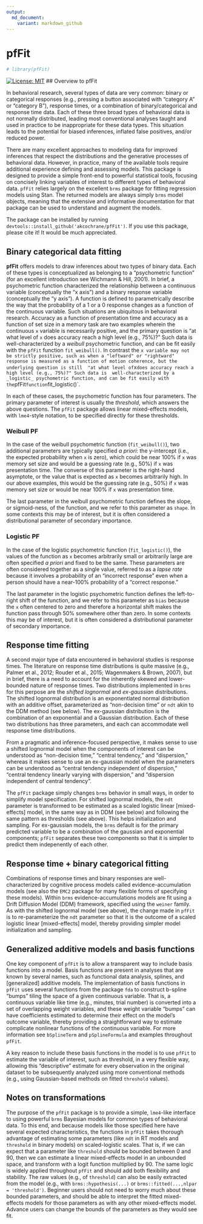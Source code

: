 ```yaml
---
output:
  md_document:
    variant: markdown_github
---
```


<!-- README.md is generated from README.Rmd. Please edit that file -->

# pfFit
```r
# library(pfFit)
```

[![License: MIT](https://img.shields.io/badge/License-MIT-yellow.svg)](https://opensource.org/licenses/MIT)
## Overview to pfFit

In behavioral research, several types of data are very common: binary or categorical responses
(e.g., pressing a button associated with "category A" or "category B"), response times, or
a combination of binary/categorical and response time data. Each of these three broad types of
behavioral data is not normally distributed, leading most conventional analyses taught and used
in practice to be inappropriate for these data types. This situation leads to the potential for
biased inferences, inflated false positives, and/or reduced power. 

There are many excellent approaches to modeling data for improved inferences that respect the
distributions and the generative processes of behavioral data. However, in practice, many of the
available tools require additional experience defining and assessing models. This package is designed
to provide a simple front-end to powerful statistical tools, focusing on concisely linking
variables of interest to different types of behavioral data. `pfFit` relies largely on 
the excellent `brms` package for fitting regression models using Stan. 
The returned models are always simply `brms` model objects, meaning that the extensive and
informative documentation for that package can be used to understand and augment the models.

The package can be installed by running `devtools::install_github('akcochrane/pfFit')`. 
If you use this package, please cite it! It would be much appreciated.

## Binary categorical data fitting

__pfFit__ offers models to draw inferences about two types of binary data. Each of these
types is conceptualized as belonging to a "psychometric function" (for an excellent
introduction see Wichmann & Hill, 2001). In brief, a psychometric function characterized
the relationship between a continuous variable (conceptually the "x axis") and a binary response variable
(conceptually the "y axis"). A function is defined to parametrically describe the way that 
the probability of a 1 or a 0 response changes as a function of the continuous variable. Such
situations are ubiquitous in behavioral research. Accuracy as a function of presentation time and
accuracy as a function of set size in a memory task are two examples wherein the continuous `x`
variable is necessarily positive, and the primary question is "at what level of `x` does
accuracy reach a high level (e.g., 75%)?" Such data is well-characterized by a _weibull_ psychometric 
function, and can be fit easily with the `pfFit` function `fit_weibull()`. 
In contrast the `x variable may not be strictly positive, such as when a "leftward" or "rightward"
response is measured as a function of motion coherence, but the underlying question is still 
"at what level of `x` does accuracy reach a high level (e.g., 75%)?" Such data is 
well-characterized by a _logistic_ psychometric function, and can be fit easily with the `pfFit` 
function `fit_logistic()`.

In each of these cases, the psychometric function has four parameters. The primary parameter of interest
is usually the _threshold_, which answers the above questions. The `pfFit` package allows
linear mixed-effects models, with `lme4`-style notation, to be specified directly for these 
thresholds.

### Weibull PF

In the case of the weibull psychometric function (`fit_weibull()`), two additional parameters are typically specified _a priori_: the y-intercept (i.e., the expected probability when `x` is zero), which could be
near 100% if `x` was memory set size and would be a guessing rate (e.g., 50%) if `x` was presentation time.
The converse of this parameter is the right-hand asymptote, or the value that is expected as `x`
becomes arbitrarily high. In our above examples, this would be the guessing rate (e.g., 50%) if `x`
was memory set size or would be near 100% if `x` was presentation time.

The last parameter in the weibull psychometric function defines the slope, or sigmoid-ness, of the function,
and we refer to this parameter as `shape`. In some contexts this may be of interest, but it is often
considered a distributional parameter of secondary importance.

### Logistic PF

In the case of the logistic psychometric function (`fit_logistic()`), the values of the function as `x` becomes arbitrarily small or arbitrarily large are often specified _a priori_ and fixed to be the same. These parameters
are often considered together as a single value, referred to as a
_lapse rate_ because it involves a probability of an "incorrect response" even
when a person should have a near-100% probability of a "correct response."

The last parameter in the logistic psychometric function defines the left-to-right shift of the function,
and we refer to this parameter as `bias` because the `x` often centered to zero and therefore a horizontal shift
makes the function pass through 50% somewhere other than zero. In some contexts this may be of interest, 
but it is often considered a distributional parameter of secondary importance.

## Response time fitting

A second major type of data encountered in behavioral studies is response times. The literature on
response time distributions is quite massive (e.g., Palmer et al., 2012;
Rouder et al., 2015; Wagenmakers & Brown, 2007), but in brief, there is a need to 
account for the inherently skewed and lower-bounded nature of response times. Two distributions
implemented in `brms` for this perpose are the _shifted lognormal_ and _ex-gaussian_ distributions. 
The shifted lognormal distribution is an exponentiated normal distribution with an additive offset,
parameterized as "non-decision time" or `ndt` akin to the DDM method (see below). The ex-gaussian distribution
is the combination of an exponential and a Gaussian distribution. Each of these two distributions
has three parameters, and each can accommodate well response time distributions. 

From a pragmatic and inference-focused perspective, it makes sense to use a shifted lognormal
model when the components of interest can be understood as "non-decision time," "central tendency," and 
"dispersion," whereas it makes sense to use an ex-gaussian model when the parameters can be understood
as "central tendency independent of dispersion," "central tendency linearly varying with dispersion,"
and "dispersion independent of central tendency".

The `pfFit` package simply changes `brms` behavior in small ways, in order to simplify model specification.
For shifted lognormal models, the `ndt` parameter is transformed to be estimated as a scaled
logistic linear [mixed-effects] model, in the same way as in DDM (see below) and following the same
pattern as thresholds (see above). This helps initialization and sampling. For ex-gaussian models,
the `brms` default is for the primary predicted variable to be a combination of the gaussian and 
exponential components; `pfFit` separates these two components so that it is simpler to predict them
indepenently of each other.

## Response time + binary categorical fitting

Combinations of response times and binary responses are well-characterized by cognitive process 
models called evidence-accumulation models (see also the `EMC2` package for many flexible forms
of specifying these models). Within `brms` evidence-accumulations models are fit using a 
Drift Diffusion Model (DDM) framework, specified using the `weiner` family. As with the 
shifted lognormal model (see above), the change made in `pfFit` is to re-parameterize the 
`ndt` parameter so that it is the outcome of a scaled logistic linear [mixed-effects] model,
thereby providing simpler model initialization and sampling.

## Generalized additive models and basis functions

One key component of `pfFit` is to allow a transparent way to include basis functions into a 
model. Basis functions are present in analyses that are known by several names, such as 
functional data analysis, splines, and [generalized] additive models. The implementation of 
basis functions in `pfFit` uses several functions from the package `fda` to construct b-spline
"bumps" tiling the space of a given continuous variable. That is, a continuous variable like
time (e.g., minutes, trial number) is converted into a set of overlapping weight variables, 
and these weight variable "bumps" can have coefficients estimated to determine their effect
on the model's outcome variable, thereby providing a straightforward way to estimate complicate
nonlinear functions of the continuous variable. For more information see `bSplineTerm` and
`pSplineFormula` and examples throughout `pfFit`.

A key reason to include these basis functions in the model is to use `pfFit` to estimate
the variable of interest, such as threshold, in a very flexible way, allowing this
"descriptive" estimate for every observation in the original dataset to be subsequently
analyzed using more conventional methods (e.g., using Gaussian-based methods on fitted `threshold` values).

## Notes on transformations

The purpose of the `pfFit` package is to provide a simple, `lme4`-like interface to using powerful
`brms` Bayesian models for common types of behavioral data. To this end, and because models
like those specified here have several expected characteristics, the functions in `pfFit` takes 
thorough advantage of estimating some parameters (like `ndt` in RT models and `threshold` in binary models)
on scaled-logistic scales. That is, if we can expect that a parameter like `threshold` should be bounded
between 0 and 90, then we can estimate a linear mixed-effects model in an unbounded space, and transform with
a logit function multiplied by 90. The same logic is widely applied throughout `pfFit` and should add both 
flexibility and stability. The raw values (e.g., of `threshold`) can also be easily extracted from
the model (e.g., with `brms::hypothesis(...)` or `brms::fitted(...,nlpar = 'threshold')`.
Beginner users should not need to worry much about these bounded parameters, and should be able to 
interpret the fitted mixed-effects models for those parameters as with any other mixed-effects model.
Advance users can change the bounds of the parameters as they would see fit.

